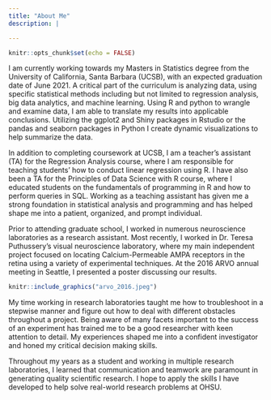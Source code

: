```yaml
---
title: "About Me"
description: |

---
```


```r
knitr::opts_chunk$set(echo = FALSE)
```


  I am currently working towards my Masters in Statistics degree from the University of California, Santa Barbara (UCSB), with an expected graduation date of June 2021. A critical part of the curriculum is analyzing data, using specific statistical methods including but not limited to regression analysis, big data analytics, and machine learning. Using R and python to wrangle and examine data, I am able to translate my results into applicable conclusions. Utilizing the ggplot2 and Shiny packages in Rstudio or the pandas and seaborn packages in Python I create dynamic visualizations to help summarize the data.  
  
In addition to completing coursework at UCSB, I am a teacher’s assistant (TA) for the Regression Analysis course, where I am responsible for teaching students’ how to conduct linear regression using R. I have also been a TA for the Principles of Data Science with R course, where I educated students on the fundamentals of programming in R and how to perform queries in SQL. Working as a teaching assistant has given me a strong foundation in statistical analysis and programming and has helped shape me into a patient, organized, and prompt individual.  

Prior to attending graduate school, I worked in numerous neuroscience laboratories as a research assistant. Most recently, I worked in Dr. Teresa Puthussery’s visual neuroscience laboratory, where my main independent project focused on locating Calcium-Permeable AMPA receptors in the retina using a variety of experimental techniques. At the 2016 ARVO annual meeting in Seattle, I presented a poster discussing our results.  

```r
knitr::include_graphics("arvo_2016.jpeg")
```


My time working in research laboratories taught me how to troubleshoot in a stepwise manner and figure out how to deal with different obstacles throughout a project. Being aware of many facets important to the success of an experiment has trained me to be a good researcher with keen attention to detail. My experiences shaped me into a confident investigator and honed my critical decision making skills.  

Throughout my years as a student and working in multiple research laboratories, I learned that communication and teamwork are paramount in generating quality scientific research. I hope to apply the skills I have developed to help solve real-world research problems at OHSU.  


